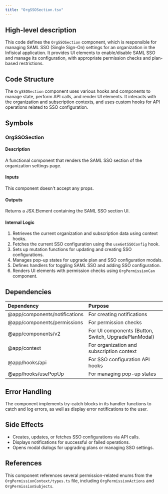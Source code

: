 ```yaml
---
title: "OrgSSOSection.tsx"
---
```


## High-level description
This code defines the `OrgSSOSection` component, which is responsible for managing SAML SSO (Single Sign-On) settings for an organization in the Infisical application. It provides UI elements to enable/disable SAML SSO and manage its configuration, with appropriate permission checks and plan-based restrictions.

## Code Structure
The `OrgSSOSection` component uses various hooks and components to manage state, perform API calls, and render UI elements. It interacts with the organization and subscription contexts, and uses custom hooks for API operations related to SSO configuration.

## Symbols

### OrgSSOSection
#### Description
A functional component that renders the SAML SSO section of the organization settings page.

#### Inputs
This component doesn't accept any props.

#### Outputs
Returns a JSX.Element containing the SAML SSO section UI.

#### Internal Logic
1. Retrieves the current organization and subscription data using context hooks.
2. Fetches the current SSO configuration using the `useGetSSOConfig` hook.
3. Sets up mutation functions for updating and creating SSO configurations.
4. Manages pop-up states for upgrade plan and SSO configuration modals.
5. Defines handlers for toggling SAML SSO and adding SSO configuration.
6. Renders UI elements with permission checks using `OrgPermissionCan` component.

## Dependencies
| Dependency | Purpose |
|:-----------|:--------|
| @app/components/notifications | For creating notifications |
| @app/components/permissions | For permission checks |
| @app/components/v2 | For UI components (Button, Switch, UpgradePlanModal) |
| @app/context | For organization and subscription context |
| @app/hooks/api | For SSO configuration API hooks |
| @app/hooks/usePopUp | For managing pop-up states |

## Error Handling
The component implements try-catch blocks in its handler functions to catch and log errors, as well as display error notifications to the user.

## Side Effects
- Creates, updates, or fetches SSO configurations via API calls.
- Displays notifications for successful or failed operations.
- Opens modal dialogs for upgrading plans or managing SSO settings.

## References
This component references several permission-related enums from the `OrgPermissionContext/types.ts` file, including `OrgPermissionActions` and `OrgPermissionSubjects`.